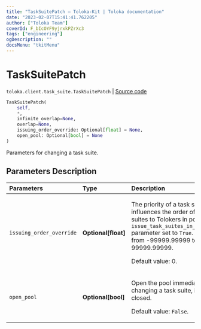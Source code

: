 ```yaml
---
title: "TaskSuitePatch — Toloka-Kit | Toloka documentation"
date: "2023-02-07T15:41:41.762205"
author: ["Toloka Team"]
coverId: F_bIcOYF9yjrxkPZrXc3
tags: ["engineering"]
ogDescription: ""
docsMenu: "tkitMenu"
---
```


# TaskSuitePatch
`toloka.client.task_suite.TaskSuitePatch` | [Source code](https://github.com/Toloka/toloka-kit/blob/v1.1.3/src/client/task_suite.py#L118)

```python
TaskSuitePatch(
    self,
    *,
    infinite_overlap=None,
    overlap=None,
    issuing_order_override: Optional[float] = None,
    open_pool: Optional[bool] = None
)
```

Parameters for changing a task suite.

## Parameters Description

| Parameters | Type | Description |
| :----------| :----| :-----------|
`issuing_order_override`|**Optional\[float\]**|<p>The priority of a task suite. It influences the order of assigning task suites to Tolokers in pools with the `issue_task_suites_in_creation_order` parameter set to `True`. Allowed range: from -99999.99999 to 99999.99999. </p><p>Default value: 0.</p>
`open_pool`|**Optional\[bool\]**|<p>Open the pool immediately after changing a task suite, if the pool is closed. </p><p>Default value: `False`.</p>